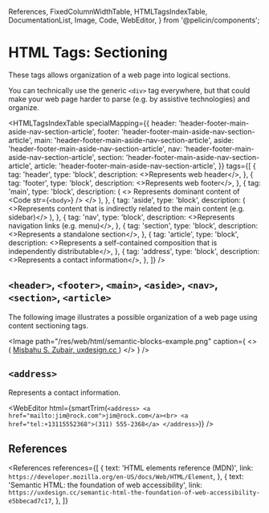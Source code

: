   References,
  FixedColumnWidthTable,
  HTMLTagsIndexTable,
  DocumentationList,
  Image,
  Code,
  WebEditor,
} from '@pelicin/components';

<MetadataConfigurer title="HTML Tags: Sectioning" dateCreated="2021-01-31" />

# HTML Tags: Sectioning

These tags allows organization of a web page into logical sections.

You can technically use the generic `<div>` tag everywhere, but that could make your web page harder to parse (e.g. by assistive technologies) and organize.

<HTMLTagsIndexTable
  specialMapping={{
    header: 'header-footer-main-aside-nav-section-article',
    footer: 'header-footer-main-aside-nav-section-article',
    main: 'header-footer-main-aside-nav-section-article',
    aside: 'header-footer-main-aside-nav-section-article',
    nav: 'header-footer-main-aside-nav-section-article',
    section: 'header-footer-main-aside-nav-section-article',
    article: 'header-footer-main-aside-nav-section-article',
  }}
  tags={[
    {
      tag: 'header',
      type: 'block',
      description: <>Represents web header</>,
    },
    {
      tag: 'footer',
      type: 'block',
      description: <>Represents web footer</>,
    },
    {
      tag: 'main',
      type: 'block',
      description: (
        <>
          Represents dominant content of <Code str={`<body>`} />
        </>
      ),
    },
    {
      tag: 'aside',
      type: 'block',
      description: (
        <>Represents content that is indirectly related to the main content (e.g. sidebar)</>
      ),
    },
    {
      tag: 'nav',
      type: 'block',
      description: <>Represents navigation links (e.g. menu)</>,
    },
    {
      tag: 'section',
      type: 'block',
      description: <>Represents a standalone section</>,
    },
    {
      tag: 'article',
      type: 'block',
      description: <>Represents a self-contained composition that is independently distributable</>,
    },
    {
      tag: 'address',
      type: 'block',
      description: <>Represents a contact information</>,
    },
  ]}
/>

## `<header>`, `<footer>`, `<main>`, `<aside>`, `<nav>`, `<section>`, `<article>`

The following image illustrates a possible organization of a web page using content sectioning tags.

<Image
  path="/res/web/html/semantic-blocks-example.png"
  caption={
    <>
      (
      <a href="https://uxdesign.cc/semantic-html-the-foundation-of-web-accessibility-e5bbecad7c17">
        Misbahu S. Zubair, uxdesign.cc
      </a>
      )
    </>
  }
/>

## `<address>`

Represents a contact information.

<WebEditor
  html={smartTrim(`
    <address>
      <a href="mailto:jim@rock.com">jim@rock.com</a><br>
      <a href="tel:+13115552368">(311) 555-2368</a>
    </address>
  `)}
/>

## References

<References
  references={[
    {
      text: 'HTML elements reference (MDN)',
      link: `https://developer.mozilla.org/en-US/docs/Web/HTML/Element`,
    },
    {
      text: 'Semantic HTML: the foundation of web accessibility',
      link: `https://uxdesign.cc/semantic-html-the-foundation-of-web-accessibility-e5bbecad7c17`,
    },
  ]}
></References>
